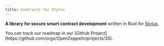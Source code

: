 ```yaml
---
title: Contracts for Stylus
---
```


**A library for secure smart contract development** written in Rust for [Stylus](https://docs.arbitrum.io/stylus/stylus-gentle-introduction).

<Callout>
You can track our roadmap in our [Github Project](https://github.com/orgs/OpenZeppelin/projects/35).
</Callout>
